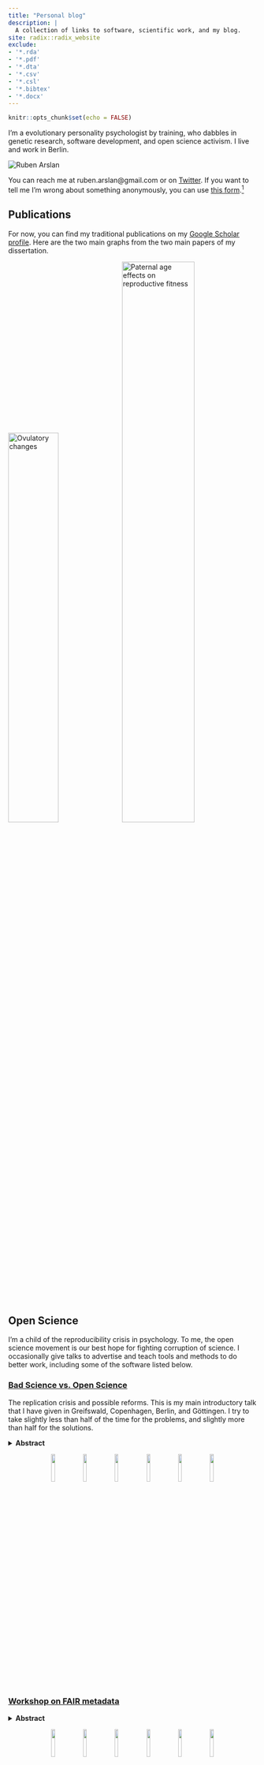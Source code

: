 ```yaml
---
title: "Personal blog"
description: |
  A collection of links to software, scientific work, and my blog.
site: radix::radix_website
exclude:
- '*.rda'
- '*.pdf'
- '*.dta'
- '*.csv'
- '*.csl'
- '*.bibtex'
- '*.docx'
---
```


```r
knitr::opts_chunk$set(echo = FALSE)
```

I'm a evolutionary personality psychologist by training, who dabbles in genetic research, software development, and open science activism. I live and work in Berlin. 

<aside>
<img src="https://formr.org/assets/build/img/ruben.jpg?v1489582723" class="img-circle" alt="Ruben Arslan">
</aside>

You can reach me at ruben.arslan@gmail.com or on [Twitter](https://twitter.com/rubenarslan). If you want to tell me I'm wrong about something anonymously, you can use [this form](https://tellmeimwrong.formr.org).^[Some more information about this form can be found [here](http://www.the100.ci/2018/02/22/tell-me-im-wrong).]


## Publications
For now, you can find my traditional publications on my [Google Scholar profile](https://scholar.google.com/citations?user=X6fXzMcAAAAJ&hl=en). Here are the two main graphs from the two main papers of my dissertation.

<div class="l-body-outset"><p>
<img src="https://rubenarslan.github.io/ovulatory_shifts/library/curves_paper.png" style="width: 45%" alt="Ovulatory changes">
<img src="https://rubenarslan.github.io/paternal_age_fitness/library/mcmc_comp.png" style="width: 54%;" alt="Paternal age effects on reproductive fitness">
</p></div>

## Open Science
I'm a child of the reproducibility crisis in psychology. To me, the open science movement is our best hope for fighting corruption of science. I occasionally give talks to advertise and teach tools and methods to do better work, including some of the software listed below. 

### [Bad Science vs. Open Science](https://osf.io/7vnya/)
The replication crisis and possible reforms. This is my main introductory talk that I have given in Greifswald, Copenhagen, Berlin, and Göttingen. I try to take slightly less than half of the time for the problems, and slightly more than half for the solutions.

<details><summary>__Abstract__</summary> 
Estimates from large-scale replication projects in psychology suggest that the majority of studies from top journals do not have replicable results. In related news, researchers were able to publish highly significant support for impossible phenomena using commonly accepted scientific research methods. Data detectives keep finding highly cited scientific papers that are riddled with errors invalidating their conclusions. Our textbooks are full of findings that do not replicate or are in serious doubt. Publication bias and outcome switching contaminate our knowledge base about pharmacological and psychotherapeutic treatment. Science as a system has issues, but can we use the scientific method to remedy them? A vibrant reform movement is seeking to do so, but it can be hard to keep track of all the suggestions to do better. I outline concrete plans and paths that could lead to lasting improvements, such as the Open Science Framework, Registered Reports, the Peer Reviewer's Openness Initiative, the All Trials initiative, preprints, post publication peer review, and guideline and incentive setting at the journal, hiring and funding level.
</details>

<div class="l-screen-inset"><p><center>
<img src="figures/bad 7.png" style="width: 12%">
<img src="figures/bad 2.png" style="width: 12%">
<img src="figures/bad 4.png" style="width: 12%">
<img src="figures/bad 3.png" style="width: 12%">
<img src="figures/bad 5.png" style="width: 12%">
<img src="figures/bad 6.png" style="width: 12%">
</p></div></center>

### [Workshop on FAIR metadata](https://osf.io/f8dvx/)
<details><summary>__Abstract__</summary> 
Google now also finds datasets – but will it find yours? How can you share your data in such a way that it will be useful to you and others in the future? Some scientific disciplines have found ways to store data in standardised formats in central, open repositories. But for many, especially in health and human subjects research, data cannot be shared openly. You can always share metadata – but how do you do so in a forward-thinking way? We discuss standards or the lack of them and try out practical tools.
</details>


<div class="l-screen-inset"><p><center>
<img src="figures/screen 1.png" style="width: 12%" >
<img src="figures/screen 4.png" style="width: 12%">
<img src="figures/screen 6.png" style="width: 12%">
<img src="figures/screen 2.png" style="width: 12%">
<img src="figures/screen 5.png" style="width: 12%">
<img src="figures/screen 3.png" style="width: 12%">
</p></div></center>



### [formr workshop](https://osf.io/gu23h/)
<details><summary>__Abstract__</summary> 
The survey framework formr.org is a free, open source software for online and lab studies. Even with little or no programming skills users can design complex studies. Key features include automatic email and text message reminders for repeated surveys on computers and smartphones and the automatic generation of personalised graphical feedback based on R functions. Designed by and for personality researchers, formr.org makes it easy to collect peer ratings, social networks, dyadic and round robin data, longitudinal, and experience sampling data. It also allows for separation of contact and study data as required by European privacy laws. Users of formr.org can increase the transparency and reproducibility of their research by sharing and version tracking complete study workflows. Furthermore, data collected with formr.org can be cleaned and documented in human- and machine-readable codebooks without additional effort by relying on the study metadata.
</details>


<div class="l-screen-inset"><p><center>
<img src="figures/form 7.png" style="width: 12%" >
<img src="figures/form 2.png" style="width: 12%">
<img src="figures/form 8.png" style="width: 12%">
<img src="figures/form 3.png" style="width: 12%">
<img src="figures/form 5.png" style="width: 12%">
<img src="figures/form 6.png" style="width: 12%">
</p></div></center>



### [Maintaining privacy with open data](https://osf.io/7vnya/)
<details><summary>__Abstract__</summary> 
In this workshop, we will try to tackle questions about privacy in the age of big and open data. Why should we even share our data? For what kind of research data do we need to maintain privacy? What is personally identifiable information and why is not sufficient to omit it to make data truly anonymous? How do we assess the risks of re-identification? How do we maintain our participants' anonymity, when we need to stay in touch with them online? What novel risks are engendered by the massive trail of data we all leave on the web? How do we anonymise already collected data by binning, fuzzing, and omitting? We will also discuss novel technological solutions that can permit us to share data openly: synthetic data generation, scientific use files, or differential privacy algorithms. The workshop consists of some theoretical input, but will also focus on practical exercises. Ideally, participants bring their own laptop with a current R installation. Furthermore, participants can send in questions or typical scenarios from their own research fields in advance.
</details>

## Software
I have published a few tools, mostly written in PHP, Javascript, or R, all of which are free to use, and two of which are open source. Missing from this list is one website that I had to take offline because a German dictionary didn't get the joke and threatened to sue me. Don't ask. You can find the open source software and some of my reproducible
statistical analyses on [Github](https://github.com/rubenarslan).

### [formr.org](https://formr.org)
_formr.org_ is a study framework. Most users use it to run fancy surveys with feedback and control complex studies, such as experience sampling, and longitudinal research. I started working on an early version of this before my PhD and continued developing it during my PhD. Core niceties include that a direct link to R allows users to program studies with fairly unlimited complexity. Cyril Tata and Matthias Walther are helping me develop and maintain the software since 2015 and 2018, respectively. I also wrote
an [R package called simply formr](https://github.com/rubenarslan/formr) to help users make the most of the data and metadata.

In addition to extensive documentation supplied by us and supplemented by our users in a Wiki, there is also a [preprint](https://psyarxiv.com/pjasu) describing the software.
 
### [codebook](https://cran.r-project.org/web/packages/codebook/)
codebook is an R package that allows users to document datasets in nice websites that can be read and understood both by co-authors, forgetful future yous, and machines. It was based on a set of convenience functions available in formr. It can make good use of existing metadata, such as item data contained in Qualtrics or formr.org surveys, but also variable and value labels, in Stata, SPSS, and SAS files.

A tutorial is available as a [preprint](https://psyarxiv.com/5qc6h/), but the easiest way to get going is to simply upload a dataset to this [webapp](http://codebook.formr.org/). Iro Eleftheriadou created a [gallery](https://rubenarslan.github.io/codebook_gallery/) for codebooks made from dataset uploaded to the Open Science Framework.

### [Alphabattle.xyz](https://alphabattle.xyz)
A small collaboration with a friend led to this player-vs-player online word game written with [Meteor](https://www.meteor.com). 
You have to infer the other person's secret word by asking words, but only learning whether letters matched or not. We kept it very similar to the paper-pencil version that we used to play before it became less common to carry paper and pencil than a smartphone.

### [brainfunnel.com](http://brainfunnel.com/)
During a year abroad in Sweden, I tried to speed up my vocabulary learning using spaced repetition and habit forming (I probably learned more PHP and Javascript than Swedish because of this). Because most existing software that I could find was commercial and didn't work on Macs, I wrote one in the form of a website. I stopped working on this in 2011, but it still works, and I think it might still be the only one with easy support for gap texts.


## Blog
Together with [three wonderful people](http://www.the100.ci/about/), I founded [The 100% CI](http://www.the100.ci/), a blog focused on open science and meta science. Posts that I wrote primarily, can be found [here](http://www.the100.ci/author/ruben/), although we all edit and review each other. My posts that did not clear our high bar for punniness go [here](blog.html).

### Privacy Policy {.appendix}

See [here](about.html)
